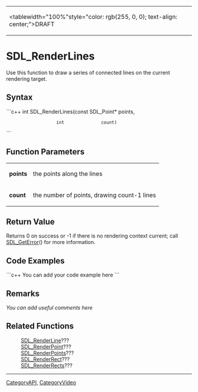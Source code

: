 <!-- pragma section-numbers off -->
<!-- pragma disable-camelcase -->
{|
|<tablewidth="100%"style="color: rgb(255, 0, 0); text-align: center;">DRAFT
|}

= SDL_RenderLines =
Use this function to draw a series of connected lines on the current rendering target.


== Syntax ==
```c++
int SDL_RenderLines(const SDL_Point* points,
                    int              count)
```

== Function Parameters ==
{|
|'''points'''
|the points along the lines
|-
|'''count'''
|the number of points, drawing count-1 lines
|}

== Return Value ==
Returns 0 on success or -1 if there is no rendering context current; call [[SDL_GetError]]() for more information.

== Code Examples ==
```c++
You can add your code example here
```

== Remarks ==
''You can add useful comments here''

== Related Functions ==
:[[SDL_RenderLine]]???
:[[SDL_RenderPoint]]???
:[[SDL_RenderPoints]]???
:[[SDL_RenderRect]]???
:[[SDL_RenderRects]]???

----
[[CategoryAPI]], [[CategoryVideo]]
